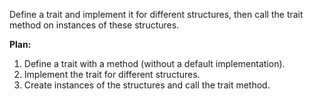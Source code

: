 Define a trait and implement it for different structures, then call the trait method on instances of these structures.

**Plan:**
1. Define a trait with a method (without a default implementation).
2. Implement the trait for different structures.
3. Create instances of the structures and call the trait method.
